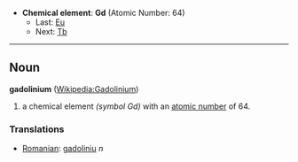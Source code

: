 *'''Chemical element''': '''Gd''' (Atomic Number: 64)
**Last: [[Europium|Eu]]
**Next: [[Terbium|Tb]]
----
== Noun ==
'''gadolinium''' ([[en:Gadolinium|Wikipedia:Gadolinium]])

# a chemical element ''(symbol Gd)'' with an [[atomic number]] of 64.

===Translations===
*[[Romanian]]: [[gadoliniu]] ''n''